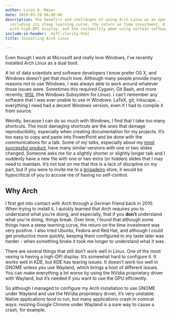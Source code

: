 ```yaml
---
author: Lucas A. Meyer
date: 2019-01-29 06:00:00
description: The benefits and challenges of using Arch Linux as an operating system,
  including its steep learning curve, the return on time investment, difficulties
  with high-DPI display, and the instability when using certain software combinations.
include-in-header: _msft-clarity.html
title: Installing Arch Linux

---
```


Even though I work at Microsoft and really love Windows, I've recently installed Arch Linux as a dual boot. 

A lot of data scientists and software developers I know prefer OS X, and Windows doesn't get that much love. Although many people provide many reasons not to use Windows, I was always able to work around whatever those issues were. Sometimes this required Cygwin, Git Bash, and more recently, [WSL](https://docs.microsoft.com/en-us/windows/wsl/install-win10) (the Windows Subsystem for Linux). I can't remember any software that I was ever unable to use in Windows: LaTeX, git, Inkscape... everything I need had a decent Windows version, even if I had to compile it from source.

Weirdly, because I can do so much with Windows, I find that I take too many shortcuts. The most damaging shortcuts are the ones that damage reproducibility, especially when creating documentation for my projects. It's too easy to copy and paste into PowerPoint and be done with the communications for a talk. Some of my talks, especially about my [most successful product](https://treasurytoday.com/asa-2017-winners/judges-choice-winner-microsoft), have many similar versions with one or two slides changed. Someone asks me for a slightly shorter or slightly longer talk and I suddenly have a new file with one or two extra (or hidden) slides that I may need to maintain. It's not lost on me that this is a lack of discipline on my part, but if you were to invite me to a [brigadeiro](https://en.wikipedia.org/wiki/Brigadeiro) store, it would be hypocritical of you to accuse me of having no self-control.

## Why Arch

I first got into contact with Arch through a German friend back in 2010. When trying to install it, I quickly learned that Arch requires you to understand what you're doing, and especially, that if you **don't** understand what you're doing, things break. Over time, I found that although some things have a steep learning curve, the return on the time investment was very positive. I also tried Ubuntu, Fedora and Red Hat, and although I could get productive more quickly, keeping them configured to my taste later was harder - when something broke it took me longer to understand what it was.

There are several things that still don't work well in Linux. One of the most vexing is having a high-DPI display. It's somewhat hard to configure it. It works well in KDE, but KDE has tearing issues. It doesn't work too well in GNOME unless you use Wayland, which brings a host of different issues. You can make everything a lot worse by using the NVidia proprietary driver with Wayland, but it's needed if you want to use the GPU efficiently. 

So although I managed to configure my Arch installation to use GNOME under Wayland and use the NVidia proprietary driver, it's very unstable. Native applications tend to run, but many applications crash in comical ways: resizing Google Chrome under Wayland is a sure way to cause a crash, for example.